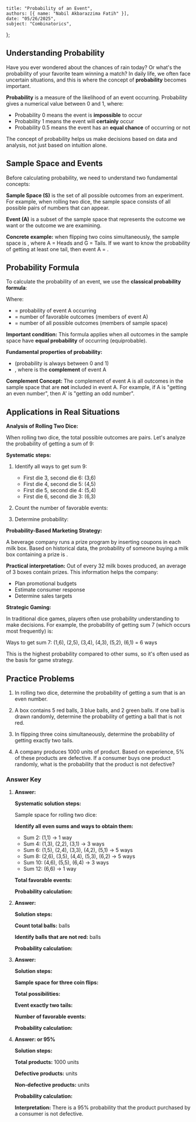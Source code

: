     title: "Probability of an Event",
    authors: [{ name: "Nabil Akbarazzima Fatih" }],
    date: "05/26/2025",
    subject: "Combinatorics",
};

## Understanding Probability

Have you ever wondered about the chances of rain today? Or what's the probability of your favorite team winning a match? In daily life, we often face uncertain situations, and this is where the concept of **probability** becomes important.

**Probability** is a measure of the likelihood of an event occurring. Probability gives a numerical value between 0 and 1, where:
- Probability 0 means the event is **impossible** to occur
- Probability 1 means the event will **certainly** occur
- Probability 0.5 means the event has an **equal chance** of occurring or not

The concept of probability helps us make decisions based on data and analysis, not just based on intuition alone.

## Sample Space and Events

Before calculating probability, we need to understand two fundamental concepts:

**Sample Space (S)** is the set of all possible outcomes from an experiment. For example, when rolling two dice, the sample space consists of all possible pairs of numbers that can appear.

**Event (A)** is a subset of the sample space that represents the outcome we want or the outcome we are examining.

**Concrete example:** when flipping two coins simultaneously, the sample space is <InlineMath math="\{AA, AG, GA, GG\}" />, where A = Heads and G = Tails. If we want to know the probability of getting at least one tail, then event A = <InlineMath math="\{AG, GA, GG\}" />.

## Probability Formula

To calculate the probability of an event, we use the **classical probability formula**:

<BlockMath math="P(A) = \frac{n(A)}{n(S)}" />

Where:
- <InlineMath math="P(A)" /> = probability of event A occurring
- <InlineMath math="n(A)" /> = number of favorable outcomes (members of event A)
- <InlineMath math="n(S)" /> = number of all possible outcomes (members of sample space)

**Important condition:** This formula applies when all outcomes in the sample space have **equal probability** of occurring (equiprobable).

**Fundamental properties of probability:**
- <InlineMath math="0 \leq P(A) \leq 1" /> (probability is always between 0 and 1)
- <InlineMath math="P(A) + P(A') = 1" />, where <InlineMath math="A'" /> is the **complement** of event A

**Complement Concept:** The complement of event A is all outcomes in the sample space that are **not** included in event A. For example, if A is "getting an even number", then A' is "getting an odd number".

## Applications in Real Situations

**Analysis of Rolling Two Dice:**

When rolling two dice, the total possible outcomes are <InlineMath math="6 \times 6 = 36" /> pairs. Let's analyze the probability of getting a sum of 9:

**Systematic steps:**

1. Identify all ways to get sum 9:
   - First die 3, second die 6: (3,6)
   - First die 4, second die 5: (4,5)  
   - First die 5, second die 4: (5,4)
   - First die 6, second die 3: (6,3)

2. Count the number of favorable events: <InlineMath math="n(A) = 4" />

3. Determine probability: 
    <BlockMath math="P(\text{sum} = 9) = \frac{4}{36} = \frac{1}{9} \approx 0.111" />

**Probability-Based Marketing Strategy:**

A beverage company runs a prize program by inserting coupons in each milk box. Based on historical data, the probability of someone buying a milk box containing a prize is <InlineMath math="\frac{3}{32}" />.

**Practical interpretation:** Out of every 32 milk boxes produced, an average of 3 boxes contain prizes. This information helps the company:
- Plan promotional budgets
- Estimate consumer response  
- Determine sales targets

**Strategic Gaming:**

In traditional dice games, players often use probability understanding to make decisions. For example, the probability of getting sum 7 (which occurs most frequently) is:

Ways to get sum 7: (1,6), (2,5), (3,4), (4,3), (5,2), (6,1) = 6 ways

<BlockMath math="P(\text{sum} = 7) = \frac{6}{36} = \frac{1}{6} \approx 0.167" />

This is the highest probability compared to other sums, so it's often used as the basis for game strategy.

## Practice Problems

1. In rolling two dice, determine the probability of getting a sum that is an even number.

2. A box contains 5 red balls, 3 blue balls, and 2 green balls. If one ball is drawn randomly, determine the probability of getting a ball that is not red.

3. In flipping three coins simultaneously, determine the probability of getting exactly two tails.

4. A company produces 1000 units of product. Based on experience, 5% of these products are defective. If a consumer buys one product randomly, what is the probability that the product is not defective?

### Answer Key

1. **Answer: <InlineMath math="\frac{1}{2}" />**
   
   **Systematic solution steps:**
   
   Sample space for rolling two dice: <InlineMath math="n(S) = 36" />
   
   **Identify all even sums and ways to obtain them:**
   - Sum 2: (1,1) → 1 way
   - Sum 4: (1,3), (2,2), (3,1) → 3 ways  
   - Sum 6: (1,5), (2,4), (3,3), (4,2), (5,1) → 5 ways
   - Sum 8: (2,6), (3,5), (4,4), (5,3), (6,2) → 5 ways
   - Sum 10: (4,6), (5,5), (6,4) → 3 ways
   - Sum 12: (6,6) → 1 way
   
   **Total favorable events:** <InlineMath math="n(A) = 1 + 3 + 5 + 5 + 3 + 1 = 18" />
   
   **Probability calculation:**
   <BlockMath math="P(\text{even}) = \frac{18}{36} = \frac{1}{2} = 0.5" />

2. **Answer: <InlineMath math="\frac{1}{2}" />**
   
   **Solution steps:**
   
   **Count total balls:** <InlineMath math="5 + 3 + 2 = 10" /> balls
   
   **Identify balls that are not red:** <InlineMath math="3 \text{ blue} + 2 \text{ green} = 5" /> balls
   
   **Probability calculation:**
   <BlockMath math="P(\text{not red}) = \frac{5}{10} = \frac{1}{2} = 0.5" />

3. **Answer: <InlineMath math="\frac{3}{8}" />**
   
   **Solution steps:**
   
   **Sample space for three coin flips:** <InlineMath math="\{AAA, AAG, AGA, AGG, GAA, GAG, GGA, GGG\}" />
   
   **Total possibilities:** <InlineMath math="n(S) = 2^3 = 8" />
   
   **Event exactly two tails:** <InlineMath math="\{AGG, GAG, GGA\}" />
   
   **Number of favorable events:** <InlineMath math="n(A) = 3" />
   
   **Probability calculation:**
   <BlockMath math="P(\text{exactly 2 tails}) = \frac{3}{8} = 0.375" />

4. **Answer: <InlineMath math="\frac{19}{20}" /> or 95%**
   
   **Solution steps:**
   
   **Total products:** 1000 units
   
   **Defective products:** <InlineMath math="5\% \times 1000 = 50" /> units
   
   **Non-defective products:** <InlineMath math="1000 - 50 = 950" /> units
   
   **Probability calculation:**
   <BlockMath math="P(\text{not defective}) = \frac{950}{1000} = \frac{19}{20} = 0.95 = 95\%" />
   
   **Interpretation:** There is a 95% probability that the product purchased by a consumer is not defective.